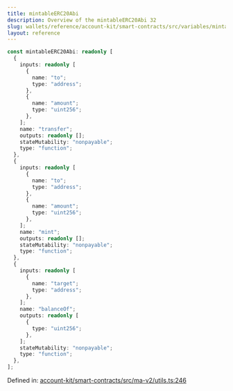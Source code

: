 ```yaml
---
title: mintableERC20Abi
description: Overview of the mintableERC20Abi 32
slug: wallets/reference/account-kit/smart-contracts/src/variables/mintableERC20Abi
layout: reference
---
```


```ts
const mintableERC20Abi: readonly [
  {
    inputs: readonly [
      {
        name: "to";
        type: "address";
      },
      {
        name: "amount";
        type: "uint256";
      },
    ];
    name: "transfer";
    outputs: readonly [];
    stateMutability: "nonpayable";
    type: "function";
  },
  {
    inputs: readonly [
      {
        name: "to";
        type: "address";
      },
      {
        name: "amount";
        type: "uint256";
      },
    ];
    name: "mint";
    outputs: readonly [];
    stateMutability: "nonpayable";
    type: "function";
  },
  {
    inputs: readonly [
      {
        name: "target";
        type: "address";
      },
    ];
    name: "balanceOf";
    outputs: readonly [
      {
        type: "uint256";
      },
    ];
    stateMutability: "nonpayable";
    type: "function";
  },
];
```

Defined in: [account-kit/smart-contracts/src/ma-v2/utils.ts:246](https://github.com/alchemyplatform/aa-sdk/blob/923a52171f7246172caf350853843e6680197da9/account-kit/smart-contracts/src/ma-v2/utils.ts#L246)
